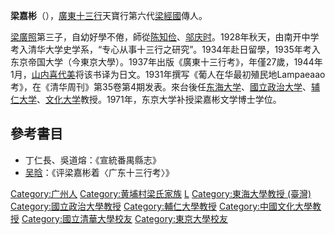 '''梁嘉彬'''（{{bd|1910年||1995年}}），[[廣東十三行|廣東十三行]]天寶行第六代[[梁經國|梁經國]]傳人。

[[梁廣照|梁廣照]]第三子，自幼好學不倦，師從[[陈知俭|陈知俭]]、[[邬庆时|邬庆时]]。1928年秋天，由南开中学考入清华大学史学系，“专心从事十三行之研究”。1934年赴日留學，1935年考入东京帝国大学（今東京大學）。1937年出版《廣東十三行考》，年僅27歲，1944年1月，[[山内喜代美|山内喜代美]]将该书译为日文。1931年撰写《葡人在华最初殖民地Lampaeaao考》，在《清华周刊》第35卷第4期发表。來台後任[[東海大學_(台灣)|东海大学]]、[[國立政治大学|國立政治大学]]、[[辅仁大学|辅仁大学]]、[[文化大学|文化大学]]教授。1971年，东京大学补授梁嘉彬文学博士学位。

==參考書目==
* 丁仁長、吳道熔：《宣統番禺縣志》
* [[吴晗|吴晗]]：《评梁嘉彬着〈广东十三行考〉》


[[Category:广州人|Category:广州人]]
[[Category:黄埔村梁氏家族|Category:黄埔村梁氏家族]]
[[Category:台灣歷史學家|L]]
[[Category:東海大學教授_(臺灣)|Category:東海大學教授 (臺灣)]]
[[Category:國立政治大學教授|Category:國立政治大學教授]]
[[Category:輔仁大學教授|Category:輔仁大學教授]]
[[Category:中國文化大學教授|Category:中國文化大學教授]]
[[Category:國立清華大學校友|Category:國立清華大學校友]]
[[Category:東京大學校友|Category:東京大學校友]]
